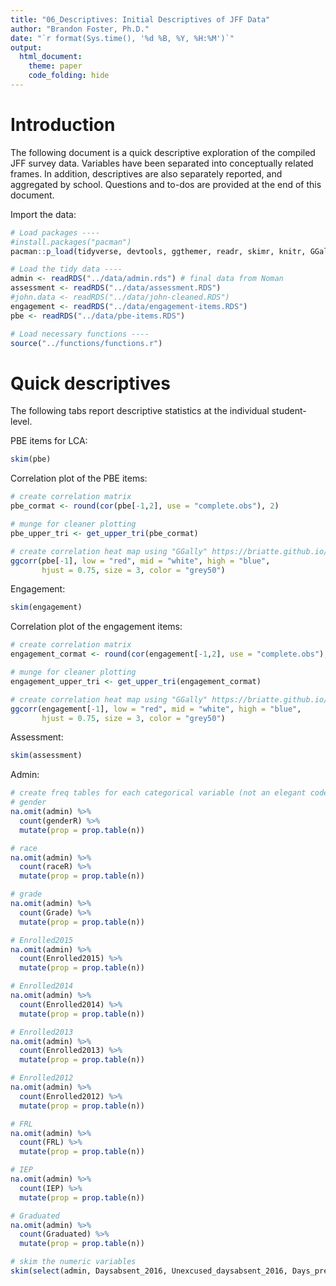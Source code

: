 ```yaml
---
title: "06_Descriptives: Initial Descriptives of JFF Data"
author: "Brandon Foster, Ph.D."
date: "`r format(Sys.time(), '%d %B, %Y, %H:%M')`"
output:
  html_document:
    theme: paper
    code_folding: hide
---
```


# Introduction

The following document is a quick descriptive exploration of the compiled JFF survey data. Variables have been separated into conceptually related frames. In addition, descriptives are also separately reported, and aggregated by school. Questions and to-dos are provided at the end of this document. 

Import the data: 
```r
# Load packages ----
#install.packages("pacman")
pacman::p_load(tidyverse, devtools, ggthemer, readr, skimr, knitr, GGally)

# Load the tidy data ----
admin <- readRDS("../data/admin.rds") # final data from Noman
assessment <- readRDS("../data/assessment.RDS")
#john.data <- readRDS("../data/john-cleaned.RDS")
engagement <- readRDS("../data/engagement-items.RDS")
pbe <- readRDS("../data/pbe-items.RDS")

# Load necessary functions ----
source("../functions/functions.r")
```

# Quick descriptives {.tabset .tabset-fade .tabset-pills}
The following tabs report descriptive statistics at the individual student-level. 

PBE items for LCA:
```r
skim(pbe)
```

Correlation plot of the PBE items:
```r
# create correlation matrix
pbe_cormat <- round(cor(pbe[-1,2], use = "complete.obs"), 2)

# munge for cleaner plotting
pbe_upper_tri <- get_upper_tri(pbe_cormat)

# create correlation heat map using "GGally" https://briatte.github.io/ggcorr/
ggcorr(pbe[-1], low = "red", mid = "white", high = "blue", 
       hjust = 0.75, size = 3, color = "grey50")
```

Engagement:
```r
skim(engagement)
```

Correlation plot of the engagement items:
```r
# create correlation matrix
engagement_cormat <- round(cor(engagement[-1,2], use = "complete.obs"), 2)

# munge for cleaner plotting
engagement_upper_tri <- get_upper_tri(engagement_cormat)

# create correlation heat map using "GGally" https://briatte.github.io/ggcorr/
ggcorr(engagement[-1], low = "red", mid = "white", high = "blue", 
       hjust = 0.75, size = 3, color = "grey50")
```

Assessment:
```r
skim(assessment)
```

Admin:
```r
# create freq tables for each categorical variable (not an elegant code solution)
# gender
na.omit(admin) %>%
  count(genderR) %>%
  mutate(prop = prop.table(n))

# race
na.omit(admin) %>%
  count(raceR) %>%
  mutate(prop = prop.table(n))

# grade
na.omit(admin) %>%
  count(Grade) %>%
  mutate(prop = prop.table(n))

# Enrolled2015
na.omit(admin) %>%
  count(Enrolled2015) %>%
  mutate(prop = prop.table(n))

# Enrolled2014
na.omit(admin) %>%
  count(Enrolled2014) %>%
  mutate(prop = prop.table(n))

# Enrolled2013
na.omit(admin) %>%
  count(Enrolled2013) %>%
  mutate(prop = prop.table(n))

# Enrolled2012
na.omit(admin) %>%
  count(Enrolled2012) %>%
  mutate(prop = prop.table(n))

# FRL
na.omit(admin) %>%
  count(FRL) %>%
  mutate(prop = prop.table(n))

# IEP
na.omit(admin) %>%
  count(IEP) %>%
  mutate(prop = prop.table(n))

# Graduated
na.omit(admin) %>%
  count(Graduated) %>%
  mutate(prop = prop.table(n))

# skim the numeric variables
skim(select(admin, Daysabsent_2016, Unexcused_daysabsent_2016, Days_present2016))
```


